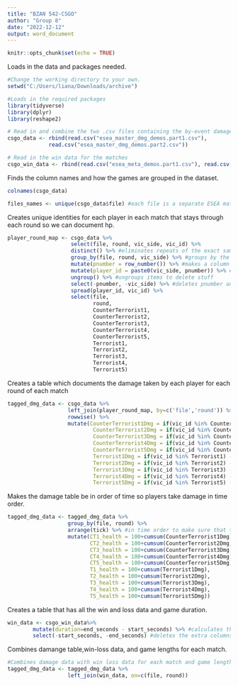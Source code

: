 ```yaml
---
title: "BZAN 542-CSGO"
author: "Group 8"
date: "2022-12-12"
output: word_document
---
```


```r
knitr::opts_chunk$set(echo = TRUE)
```


Loads in the data and packages needed.
```r
#Change the working directory to your own.
setwd("C:/Users/liana/Downloads/archive")

#Loads in the required packages
library(tidyverse)
library(dplyr)
library(reshape2)

# Read in and combine the two .csv files containing the by-event damage data
csgo_data <- rbind(read.csv("esea_master_dmg_demos.part1.csv"), 
             read.csv("esea_master_dmg_demos.part2.csv"))

# Read in the win data for the matches
csgo_win_data <- rbind(read.csv("esea_meta_demos.part1.csv"), read.csv("esea_meta_demos.part2.csv")) 

```

Finds the column names and how the games are grouped in the dataset.
```r

colnames(csgo_data)

files_names <- unique(csgo_data$file) #each file is a separate ESEA match with all of its associated data
```



Creates unique identities for each player in each match that stays through each round so we can document hp.
```r
player_round_map <- csgo_data %>%
                    select(file, round, vic_side, vic_id) %>%
                    distinct() %>% #eliminates repeats of the exact same row where rows are identical
                    group_by(file, round, vic_side) %>% #groups by the match, round, then victim side that was shot
                    mutate(pnumber = row_number()) %>% #makes a column called pnumber which is th row number
                    mutate(player_id = paste0(vic_side, pnumber)) %>% #combines the two string names together to make the names for the players
                    ungroup() %>% #ungroups items to delete stuff
                    select(-pnumber, -vic_side) %>% #deletes pnumber and vic_side columns because we have player_id now
                    spread(player_id, vic_id) %>% 
                    select(file,
                           round,
                           CounterTerrorist1,
                           CounterTerrorist2,
                           CounterTerrorist3,
                           CounterTerrorist4,
                           CounterTerrorist5,
                           Terrorist1,
                           Terrorist2,
                           Terrorist3,
                           Terrorist4,
                           Terrorist5)
```


Creates a table which documents the damage taken by each player for each round of each match
```r
tagged_dmg_data <- csgo_data %>%
                   left_join(player_round_map, by=c('file','round')) %>% #combines the new table with full table data by round=file
                   rowwise() %>%
                   mutate(CounterTerrorist1Dmg = if(vic_id %in% CounterTerrorist1) -hp_dmg else 0, #Sorts into each column who the dmg is taken by
                           CounterTerrorist2Dmg = if(vic_id %in% CounterTerrorist2) -hp_dmg else 0,
                           CounterTerrorist3Dmg = if(vic_id %in% CounterTerrorist3) -hp_dmg else 0,
                           CounterTerrorist4Dmg = if(vic_id %in% CounterTerrorist4) -hp_dmg else 0,
                           CounterTerrorist5Dmg = if(vic_id %in% CounterTerrorist5) -hp_dmg else 0,
                           Terrorist1Dmg = if(vic_id %in% Terrorist1) -hp_dmg else 0,
                           Terrorist2Dmg = if(vic_id %in% Terrorist2) -hp_dmg else 0,
                           Terrorist3Dmg = if(vic_id %in% Terrorist3) -hp_dmg else 0,
                           Terrorist4Dmg = if(vic_id %in% Terrorist4) -hp_dmg else 0,
                           Terrorist5Dmg = if(vic_id %in% Terrorist5) -hp_dmg else 0)
```


Makes the damage table be in order of time so players take damage in time order.
```r
tagged_dmg_data <- tagged_dmg_data %>% 
                   group_by(file, round) %>% 
                   arrange(tick) %>% #in time order to make sure that the damage is being taken in time order
                   mutate(CT1_health = 100+cumsum(CounterTerrorist1Dmg), #makes it so each combination of each file/match and round
                          CT2_health = 100+cumsum(CounterTerrorist2Dmg), #the 100 is the base health
                          CT3_health = 100+cumsum(CounterTerrorist3Dmg),
                          CT4_health = 100+cumsum(CounterTerrorist4Dmg),
                          CT5_health = 100+cumsum(CounterTerrorist5Dmg),
                          T1_health = 100+cumsum(Terrorist1Dmg),
                          T2_health = 100+cumsum(Terrorist2Dmg),
                          T3_health = 100+cumsum(Terrorist3Dmg),
                          T4_health = 100+cumsum(Terrorist4Dmg),
                          T5_health = 100+cumsum(Terrorist5Dmg))
```


Creates a table that has all the win and loss data and game duration.
```r
win_data <- csgo_win_data%>%
        mutate(duration=end_seconds - start_seconds) %>% #calculates the duration of each game
        select(-start_seconds, -end_seconds) #deletes the extra columns
```


Combines damange table,win-loss data, and game lengths for each match.
```r
#Combines damage data with win loss data for each match and game lengths
tagged_dmg_data <- tagged_dmg_data %>%
                   left_join(win_data, on=c(file, round))
```

